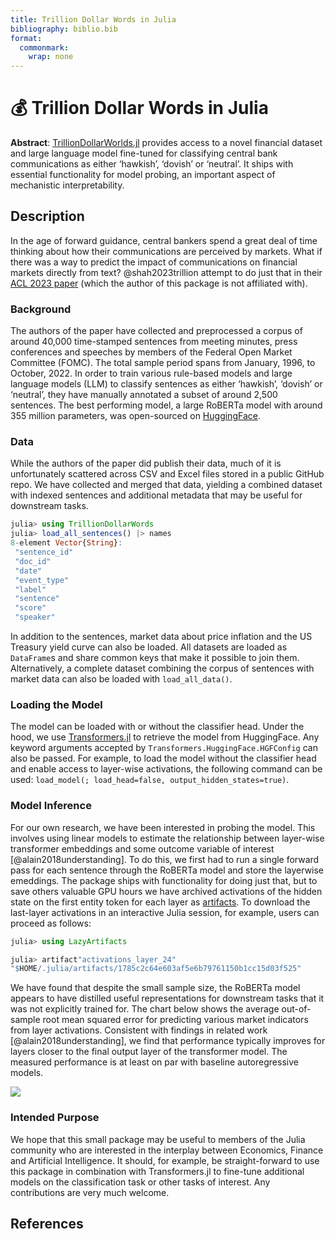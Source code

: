 ```yaml
---
title: Trillion Dollar Words in Julia
bibliography: biblio.bib
format: 
  commonmark: 
    wrap: none
---
```


# 💰 Trillion Dollar Words in Julia

**Abstract**: [TrillionDollarWorlds.jl](https://github.com/pat-alt/TrillionDollarWords.jl) provides access to a novel financial dataset and large language model fine-tuned for classifying central bank communications as either 'hawkish', 'dovish' or 'neutral'. It ships with essential functionality for model probing, an important aspect of mechanistic interpretability.

## Description

In the age of forward guidance, central bankers spend a great deal of time thinking about how their communications are perceived by markets. What if there was a way to predict the impact of communications on financial markets directly from text? @shah2023trillion attempt to do just that in their [ACL 2023 paper](https://arxiv.org/abs/2305.07972) (which the author of this package is not affiliated with).

### Background

The authors of the paper have collected and preprocessed a corpus of around 40,000 time-stamped sentences from meeting minutes, press conferences and speeches by members of the Federal Open Market Committee (FOMC). The total sample period spans from January, 1996, to October, 2022. In order to train various rule-based models and large language models (LLM) to classify sentences as either 'hawkish', 'dovish' or 'neutral', they have manually annotated a subset of around 2,500 sentences. The best performing model, a large RoBERTa model with around 355 million parameters, was open-sourced on [HuggingFace](https://huggingface.co/gtfintechlab/FOMC-RoBERTa?text=A+very+hawkish+stance+excerted+by+the+doves). 

### Data

While the authors of the paper did publish their data, much of it is unfortunately scattered across CSV and Excel files stored in a public GitHub repo. We have collected and merged that data, yielding a combined dataset with indexed sentences and additional metadata that may be useful for downstream tasks. 

```julia
julia> using TrillionDollarWords
julia> load_all_sentences() |> names
8-element Vector{String}:
 "sentence_id"
 "doc_id"
 "date"
 "event_type"
 "label"
 "sentence"
 "score"
 "speaker"
```

In addition to the sentences, market data about price inflation and the US Treasury yield curve can also be loaded. All datasets are loaded as `DataFrame`s and share common keys that make it possible to join them. Alternatively, a complete dataset combining the corpus of sentences with market data can also be loaded with `load_all_data()`.

### Loading the Model

The model can be loaded with or without the classifier head. Under the hood, we use [Transformers.jl](https://github.com/chengchingwen/Transformers.jl) to retrieve the model from HuggingFace. Any keyword arguments accepted by `Transformers.HuggingFace.HGFConfig` can also be passed. For example, to load the model without the classifier head and enable access to layer-wise activations, the following command can be used: `load_model(; load_head=false, output_hidden_states=true)`.

### Model Inference

For our own research, we have been interested in probing the model. This involves using linear models to estimate the relationship between layer-wise transformer embeddings and some outcome variable of interest [@alain2018understanding]. To do this, we first had to run a single forward pass for each sentence through the RoBERTa model and store the layerwise emeddings. The package ships with functionality for doing just that, but to save others valuable GPU hours we have archived activations of the hidden state on the first entity token for each layer as [artifacts](https://github.com/pat-alt/TrillionDollarWords.jl/releases/tag/activations_2024-01-17). To download the last-layer activations in an interactive Julia session, for example, users can proceed as follows:

```julia
julia> using LazyArtifacts

julia> artifact"activations_layer_24"
"$HOME/.julia/artifacts/1785c2c64e603af5e6b79761150b1cc15d03f525"
```

We have found that despite the small sample size, the RoBERTa model appears to have distilled useful representations for downstream tasks that it was not explicitly trained for. The chart below shows the average out-of-sample root mean squared error for predicting various market indicators from layer activations. Consistent with findings in related work [@alain2018understanding], we find that performance typically improves for layers closer to the final output layer of the transformer model. The measured performance is at least on par with baseline autoregressive models.

![](rmse_pca_128.png)

### Intended Purpose

We hope that this small package may be useful to members of the Julia community who are interested in the interplay between Economics, Finance and Artificial Intelligence. It should, for example, be straight-forward to use this package in combination with Transformers.jl to fine-tune additional models on the classification task or other tasks of interest. Any contributions are very much welcome. 

## References


